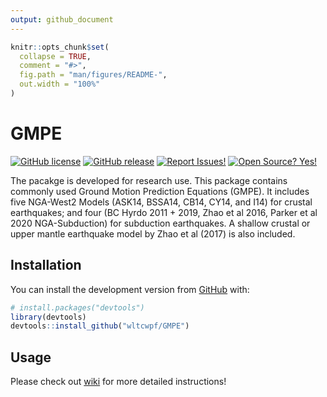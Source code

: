```yaml
---
output: github_document
---
```


<!-- README.md is generated from README.Rmd. Please edit that file -->

```r
knitr::opts_chunk$set(
  collapse = TRUE,
  comment = "#>",
  fig.path = "man/figures/README-",
  out.width = "100%"
)
```
# GMPE

<!-- badges: start -->
[![GitHub license](https://img.shields.io/badge/License-MIT-green.svg)](https://github.com/wltcwpf/GMPE/blob/master/LICENSE.md)
[![GitHub release](https://img.shields.io/badge/Release-v1.0.0-blue.svg)](https://github.com/wltcwpf/GMPE/releases)
[![Report Issues!](https://img.shields.io/badge/Report%20Issues-Here-1abc9c.svg)](https://github.com/wltcwpf/GMPE/issues)
[![Open Source? Yes!](https://img.shields.io/badge/Open%20Source-Yes-green.svg)](https://github.com/wltcwpf/GMPE)
<!-- badges: end -->

The pacakge is developed for research use. This package contains commonly used Ground Motion Prediction Equations (GMPE). It includes five NGA-West2 Models (ASK14, BSSA14, CB14, CY14, and I14) for crustal earthquakes; and four (BC Hyrdo 2011 + 2019, Zhao et al 2016, Parker et al 2020 NGA-Subduction) for subduction earthquakes. A shallow crustal or upper mantle earthquake model by Zhao et al (2017) is also included. 

## Installation

You can install the development version from [GitHub](https://github.com/) with:

``` r
# install.packages("devtools")
library(devtools)
devtools::install_github("wltcwpf/GMPE")
```


## Usage 

Please check out [wiki](https://github.com/wltcwpf/GMPE/wiki) for more detailed instructions!


